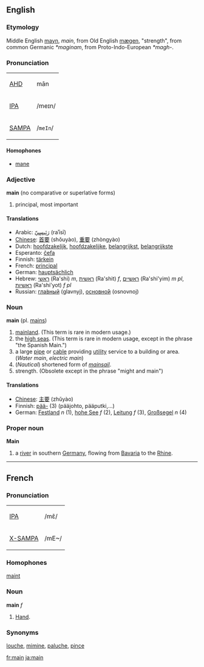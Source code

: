 ==English==
===Etymology===
Middle English [[mayn]], ''main'', from Old English [[mægen]], "strength", from common Germanic ''*maginam'', from Proto-Indo-European ''*magh-''.

===Pronunciation===
{| border=1 cellpadding=5
| [[w:AHD|AHD]] || mān
|-
| [[w:IPA|IPA]] || /meɪn/
|-
| [[w:SAMPA|SAMPA]] || /<tt>meIn</tt>/
|}

====Homophones====
*[[mane]]

===Adjective===
'''main''' (no comparative or superlative forms)
# principal, most important

====Translations====
*Arabic: [[رئيسي|رَئِيسِيّ]] (raʾīsī) <!-- verify? -->
*[[Chinese]]: [[首要]] (shǒuyào), [[重要]] (zhòngyào)
*Dutch: [[hoofdzakelijk]], [[hoofdzakelijke]], [[belangrijkst]], [[belangrijkste]]
*Esperanto: [[ĉefa]]
*Finnish: [[tärkein]]
*French: [[principal]]
*German: [[hauptsächlich]]
*Hebrew: [[ראשי]] (Ra'shi) ''m'', [[ראשית]] (Ra'shit) ''f'', [[ראשיים]] (Ra'shi'yim) ''m pl'', [[ראשיות]] (Ra'shi'yot) ''f pl''
*Russian: [[главный|гла́вный]] (glavnyj), [[основной|основно́й]] (osnovnoj)

===Noun===
'''main''' (pl. [[mains]])

# [[mainland]].  (This term is rare in modern usage.)
# the [[high seas]].  (This term is rare in modern usage, except in the phrase "the Spanish Main.")
# a large [[pipe]] or [[cable]] providing [[utility]] service to a building or area.  (''Water main'', ''electric main'')
# (''Nautical'') shortened form of ''[[mainsail]]''.
#strength. (Obsolete except in the phrase "might and main")

====Translations====
*[[Chinese]]: [[主要]] (zhǔyào)
*Finnish: [[pää-]] (3) (pääjohto, pääputki,...)
*German: [[Festland]] ''n'' (1), [[hohe See]] ''f'' (2), [[Leitung]] ''f'' (3), [[Großsegel]] ''n'' (4)

===Proper noun===
'''Main'''

# a [[river]] in southern [[Germany]], flowing from [[Bavaria]] to the [[Rhine]].

----

==French==
===Pronunciation===
{| border=1 cellpadding=5
| [[w:IPA|IPA]] ||  /mɛ̃/
|-
| [[w:X-SAMPA|X-SAMPA]] || /mE~/ 
<!-- Marked as X-SAMPA because French SAMPA calls this vowel /e~/, which doesnt match the IPA -->
|}

===Homophones===
[[maint]]

===Noun===
'''main''' ''f''
# [[Hand]].

===Synonyms===
[[louche]], [[mimine]], [[paluche]], [[pince]]

[[fr:main]]
[[ja:main]]